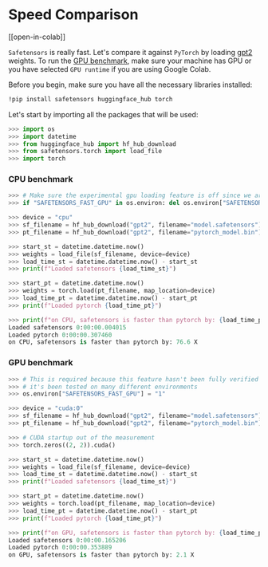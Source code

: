 <!-- DISABLE-FRONTMATTER-SECTIONS -->

# Speed Comparison

[[open-in-colab]]

`Safetensors` is really fast. Let's compare it against `PyTorch` by loading [gpt2](https://huggingface.co/gpt2) weights. To run the [GPU benchmark](#gpu-benchmark), make sure your machine has GPU or you have selected `GPU runtime` if you are using Google Colab.

Before you begin, make sure you have all the necessary libraries installed:

```bash
!pip install safetensors huggingface_hub torch
```

Let's start by importing all the packages that will be used:

```py
>>> import os
>>> import datetime
>>> from huggingface_hub import hf_hub_download
>>> from safetensors.torch import load_file
>>> import torch
```

### CPU benchmark

```py
>>> # Make sure the experimental gpu loading feature is off since we are testing CPU here
>>> if "SAFETENSORS_FAST_GPU" in os.environ: del os.environ["SAFETENSORS_FAST_GPU"]

>>> device = "cpu"
>>> sf_filename = hf_hub_download("gpt2", filename="model.safetensors")
>>> pt_filename = hf_hub_download("gpt2", filename="pytorch_model.bin")

>>> start_st = datetime.datetime.now()
>>> weights = load_file(sf_filename, device=device)
>>> load_time_st = datetime.datetime.now() - start_st
>>> print(f"Loaded safetensors {load_time_st}")

>>> start_pt = datetime.datetime.now()
>>> weights = torch.load(pt_filename, map_location=device)
>>> load_time_pt = datetime.datetime.now() - start_pt
>>> print(f"Loaded pytorch {load_time_pt}")

>>> print(f"on CPU, safetensors is faster than pytorch by: {load_time_pt/load_time_st:.1f} X")
Loaded safetensors 0:00:00.004015
Loaded pytorch 0:00:00.307460
on CPU, safetensors is faster than pytorch by: 76.6 X
```


### GPU benchmark

```py
>>> # This is required because this feature hasn't been fully verified yet, but 
>>> # it's been tested on many different environments
>>> os.environ["SAFETENSORS_FAST_GPU"] = "1"

>>> device = "cuda:0"
>>> sf_filename = hf_hub_download("gpt2", filename="model.safetensors")
>>> pt_filename = hf_hub_download("gpt2", filename="pytorch_model.bin")

>>> # CUDA startup out of the measurement
>>> torch.zeros((2, 2)).cuda()

>>> start_st = datetime.datetime.now()
>>> weights = load_file(sf_filename, device=device)
>>> load_time_st = datetime.datetime.now() - start_st
>>> print(f"Loaded safetensors {load_time_st}")

>>> start_pt = datetime.datetime.now()
>>> weights = torch.load(pt_filename, map_location=device)
>>> load_time_pt = datetime.datetime.now() - start_pt
>>> print(f"Loaded pytorch {load_time_pt}")

>>> print(f"on GPU, safetensors is faster than pytorch by: {load_time_pt/load_time_st:.1f} X")
Loaded safetensors 0:00:00.165206
Loaded pytorch 0:00:00.353889
on GPU, safetensors is faster than pytorch by: 2.1 X
```
